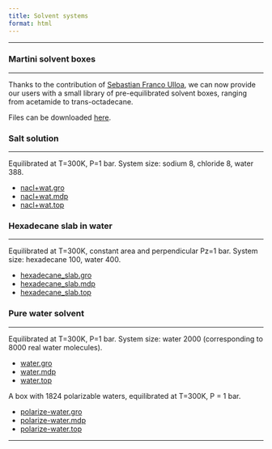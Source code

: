 ```yaml
---
title: Solvent systems
format: html
---
```


<hr>

### Martini solvent boxes
<hr>
Thanks to the contribution of [Sebastian Franco Ulloa](https://www.sebastianfu.com/), we can now provide our users with a small library of pre-equilibrated solvent boxes, ranging from acetamide to trans-octadecane.

Files can be downloaded [here](https://cgmartini-library.s3.ca-central-1.amazonaws.com/1_Downloads/example_applications/solvent_systems/Martini_solvents.zip).

### Salt solution
<hr>
Equilibrated at T=300K, P=1 bar.
System size: sodium 8, chloride 8, water 388.

- [nacl+wat.gro](https://cgmartini-library.s3.ca-central-1.amazonaws.com/1_Downloads/example_applications/solvent_systems/nacl%2Bwat.gro)
- [nacl+wat.mdp](https://cgmartini-library.s3.ca-central-1.amazonaws.com/1_Downloads/example_applications/solvent_systems/nacl%2Bwat.mdp)
- [nacl+wat.top](https://cgmartini-library.s3.ca-central-1.amazonaws.com/1_Downloads/example_applications/solvent_systems/nacl%2Bwat.top)

### Hexadecane slab in water
<hr>

Equilibrated at T=300K, constant area and perpendicular Pz=1 bar.
System size: hexadecane 100, water 400.

- [hexadecane_slab.gro](https://cgmartini-library.s3.ca-central-1.amazonaws.com/1_Downloads/example_applications/solvent_systems/hexadecane_slab.gro)
- [hexadecane_slab.mdp](https://cgmartini-library.s3.ca-central-1.amazonaws.com/1_Downloads/example_applications/solvent_systems/hexadecane_slab.mdp)
- [hexadecane_slab.top](https://cgmartini-library.s3.ca-central-1.amazonaws.com/1_Downloads/example_applications/solvent_systems/hexadecane_slab.top)

### Pure water solvent
<hr>

Equilibrated at T=300K, P=1 bar.
System size: water 2000 (corresponding to 8000 real water molecules).

- [water.gro](https://cgmartini-library.s3.ca-central-1.amazonaws.com/1_Downloads/example_applications/solvent_systems/water.gro)
- [water.mdp](https://cgmartini-library.s3.ca-central-1.amazonaws.com/1_Downloads/example_applications/solvent_systems/water.mdp)
- [water.top](https://cgmartini-library.s3.ca-central-1.amazonaws.com/1_Downloads/example_applications/solvent_systems/water.top)

A box with 1824 polarizable waters, equilibrated at T=300K, P = 1 bar.

- [polarize-water.gro](https://cgmartini-library.s3.ca-central-1.amazonaws.com/1_Downloads/example_applications/solvent_systems/polarize-water.gro)
- [polarize-water.mdp](https://cgmartini-library.s3.ca-central-1.amazonaws.com/1_Downloads/example_applications/solvent_systems/polarize-water.mdp)
- [polarize-water.top](https://cgmartini-library.s3.ca-central-1.amazonaws.com/1_Downloads/example_applications/solvent_systems/polarize-water.top)

<hr>
